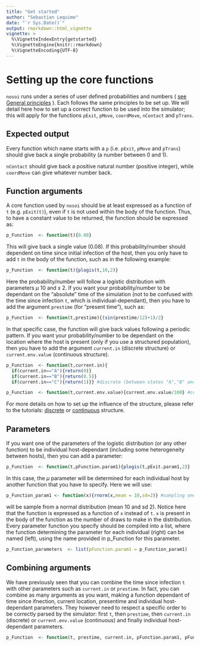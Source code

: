 ```yaml
---
title: "Get started"
author: "Sebastian Lequime"
date: "`r Sys.Date()`"
output: rmarkdown::html_vignette
vignette: >
  %\VignetteIndexEntry{getstarted}
  %\VignetteEngine{knitr::rmarkdown}
  %\VignetteEncoding{UTF-8}
---
```


# Setting up the core functions

`nosoi` runs under a series of user defined probabilities and numbers ( [see General principles](nosoi.html#essential-building-blocs-3-probabilities-and-2-numbers) ). Each follows the same principles to be set up. We will detail here how to set up a correct function to be used into the simulator; this will apply for the functions `pExit`, `pMove`, `coordMove`, `nContact` and `pTrans`.

## Expected output

Every function which name starts with a `p` (i.e. `pExit`, `pMove` and `pTrans`) should give back a single probability (a number between 0 and 1). 

`nContact` should give back a positive natural number (positive integer), while `coordMove` can give whatever number back.

## Function arguments

A core function used by `nosoi` should be at least expressed as a function of `t` (e.g. `pExit(t)`), even if `t` is not used within the body of the function. 
Thus, to have a constant value to be returned, the function should be expressed as:

```r
p_Function  <- function(t){0.08}
```

This will give back a single value (0.08). 
If this probability/number should dependent on time since initial infection of the host, then you only have to add `t` in the body of the function, such as in the following example:

```r
p_Function  <- function(t){plogis(t,10,2)}
```

Here the probability/number will follow a logistic distribution with parameters $\mu$ 10 and $s$ 2.
If you want your probability/number to be dependant on the "absolute" time of the simulation (not to be confused with the time since infection `t`, which is individual-dependant), then you have to add the argument `prestime` (for "present time"), such as:

```r
p_Function  <- function(t,prestime){(sin(prestime/12)+1)/2}
```

In that specific case, the function will give back values following a periodic pattern.
If you want your probability/number to be dependant on the location where the host is present (only if you use a structured population), then you have to add the argument `current.in` (discrete structure) or `current.env.value` (continuous structure).

```r
p_Function  <- function(t,current.in){
  if(current.in=="A"){return(0)}
  if(current.in=="B"){return(0.5)}
  if(current.in=="C"){return(1)}} #discrete (between states "A","B" and "C")

p_Function  <- function(t,current.env.value){current.env.value/100} #continuous
```

For more details on how to set up the influence of the structure, please refer to the tutorials: [discrete](single-host-discrete.html) or [continuous](single-host-continuous.html) structure.

## Parameters

If you want one of the parameters of the logistic distribution (or any other function) to be individual host-dependant (including some heterogeneity between hosts), then you can add a parameter:

```r
p_Function  <- function(t,pFunction.param1){plogis(t,pExit.param1,2)}
```

In this case, the $\mu$ parameter will be determined for each individual host by another function that you have to specify. Here we will use:

```r
p_Function_param1 <- function(x){rnorm(x,mean = 10,sd=2)} #sampling one parameter for each infected individual
```

\mu will be sample from a normal distribution (mean 10 and sd 2). Notice here that the function is expressed as a function of `x` instead of `t`. `x` is present in the body of the function as the number of draws to make in the distribution. Every parameter function you specify should be compiled into a list, where the function determining the parameter for each individual (right) can be named (left), using the name provided in p_Function for this parameter.

```r
p_Function_parameters  <- list(pFunction.param1 = p_Function_param1)
```

## Combining arguments

We have previously seen that you can combine the time since infection `t` with other parameters such as `current.in` or `prestime`. In fact, you can combine as many arguments as you want, making a function dependant of time since ifnection, current location, presentime and individual host-dependant parameters. They however need to respect a specific order to be correctly parsed by the simulator: first `t`, then `prestime`, then `current.in` (discrete) or `current.env.value` (continuous) and finally individual host-dependant parameters.

```r
p_Function  <- function(t, prestime, current.in, pFunction.param1, pFunction.param2,...){}
```
